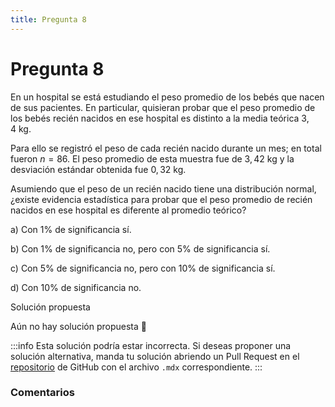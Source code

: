 ```yaml
---
title: Pregunta 8
---
```



# Pregunta 8

En un hospital se está estudiando el peso promedio de los bebés que nacen de sus pacientes. En particular, quisieran probar que el peso promedio de los bebés recién nacidos en ese hospital es distinto a la media teórica $3,4 \mathrm{~kg}$.

Para ello se registró el peso de cada recién nacido durante un mes; en total fueron $n=86$. El peso promedio de esta muestra fue de $3,42 \mathrm{~kg}$ y la desviación estándar obtenida fue $0,32 \mathrm{~kg}$.

Asumiendo que el peso de un recién nacido tiene una distribución normal, ¿existe evidencia estadística para probar que el peso promedio de recién nacidos en ese hospital es diferente al promedio teórico?

a) Con $1 \%$ de significancia sí.

b) Con $1 \%$ de significancia no, pero con $5 \%$ de significancia sí.

c) Con $5 \%$ de significancia no, pero con $10 \%$ de significancia sí.

d) Con $10 \%$ de significancia no.

<MDXDetails>
<summary>Solución propuesta</summary>

Aún no hay solución propuesta 🥲

:::info 
Esta solución podría estar incorrecta. Si deseas proponer una solución alternativa, manda tu solución abriendo
un Pull Request en el [repositorio](https://github.com/crow-rojas/apuntes-fundamentals/pulls) de GitHub con el archivo
`.mdx` correspondiente. 
:::

</MDXDetails>

### Comentarios

<Disqus
  url="https://crow-rojas.github.io/apuntes-fundamentals/docs/Probabilidades y Estadística/exercises/2019-1/p08"
  identifier="Probabilidades y Estadística/exercises/2019-1/p08"
  title="2019-1 Probabilidades y Estadística - Pregunta 8"
/>
